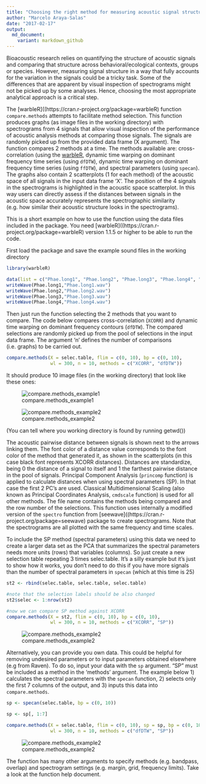```yaml
---
title: "Choosing the right method for measuring acoustic signal structure"
author: "Marcelo Araya-Salas"
date: "2017-02-17"
output: 
  md_document:
    variant: markdown_github
---
```


Bioacoustic research relies on quantifying the structure of acoustic signals and comparing that structure across behavioral/ecological contexts, groups or species. However, measuring signal structure in a way that fully accounts for the variation in the signals could be a tricky task. Some of the differences that are apparent by visual inspection of spectrograms might not be picked up by some analyses. Hence, choosing the most appropriate analytical approach is a critical step. 

The [warbleR]((https://cran.r-project.org/package=warbleR) function `compare.methods` attempts to facilitate method selection. This function produces graphs (as image files in the working directory) with spectrograms from 4 signals that allow visual inspection of the performance of acoustic analysis methods at comparing those signals. The signals are randomly picked up from the provided data frame (X argument). The function compares 2 methods at a time. The methods available are: cross-correlation (using the [warbleR]((https://cran.r-project.org/package=warbleR) function `xcorr`), dynamic time warping on dominant frequency time series (using `dfDTW`), dynamic time warping on dominant frequency time series (using `ffDTW`), and spectral parameters (using `specan`). The graphs also contain 2 scatterplots (1 for each method) of the acoustic space of all signals in the input data frame 'X'. The position of the 4 signals in the spectrograms is highlighted in the acoustic space scatterplot. In this way users can directly assess if the distances between signals in the acoustic space accurately represents the spectrographic similarity (e.g. how similar their acoustic structure looks in the spectrograms). 

This is a short example on how to use the function using the data files included in the package. 
You need [warbleR]((https://cran.r-project.org/package=warbleR) version 1.1.5 or higher to be able to run the code.

First load the package and save the example sound files in the working directory

```r
 
library(warbleR)

data(list = c("Phae.long1", "Phae.long2", "Phae.long3", "Phae.long4", "selec.table"))
writeWave(Phae.long1,"Phae.long1.wav")
writeWave(Phae.long2,"Phae.long2.wav")
writeWave(Phae.long3,"Phae.long3.wav")
writeWave(Phae.long4,"Phae.long4.wav")
```


Then just run the function selecting the 2 methods that you want to compare. The code below compares cross-correlation (`XCORR`) and dynamic time warping on dominant frequency contours (`dfDTW`). The compared selections are randomly picked up from the pool of selections in the input data frame. The argument 'n' defines the number of comparisons (i.e. graphs) to be carried out. 

```r

compare.methods(X = selec.table, flim = c(0, 10), bp = c(0, 10), 
                wl = 300, n = 10, methods = c("XCORR", "dfDTW"))

```

It should produce 10 image files (in the working directory) that look like these ones:

![compare.methods_example1](https://github.com/maRce10/marce10.github.com/blob/master/img/comp.meth1.png)

![compare.methods_example2](https://github.com/maRce10/marce10.github.com/blob/master/img/comp.meth2.png)

(You can tell where you working directory is found by running getwd())

The acoustic pairwise distance between signals is shown next to the arrows linking them. The font color of a distance value corresponds to the font color of the method that generated it, as shown in the scatterplots (in this case black font represents XCORR distances). Distances are standardize, being 0 the distance of a signal to itself and 1 the farthest pairwise distance in the pool of signals. Principal Component Analysis (`princomp` function) is applied to calculate distances when using spectral parameters (SP). In that case the first 2 PC's are used. Classical Multidimensional Scaling (also known as Principal Coordinates Analysis, `cmdscale` function) is used for all other methods. The file name contains the methods being compared and the row number of the selections. This function uses internally a modified version of the `spectro` function from [seewave]((https://cran.r-project.org/package=seewave) package to create spectrograms. Note that the spectrograms are all plotted with the same frequency and time scales.

To include the SP method (spectral parameters) using this data we need to create a larger data set as the PCA that summarizes the spectral parameters needs more units (rows) that variables (columns). So just create a new selection table repeating 3 times selec.table. It's a silly example but it's just to show how it works, you don't need to do this if you have more signals than the number of spectral parameters in `specan` (which at this time is 25)

```r

st2 <- rbind(selec.table, selec.table, selec.table)

#note that the selection labels should be also changed
st2$selec <- 1:nrow(st2)

#now we can compare SP method against XCORR
compare.methods(X = st2, flim = c(0, 10), bp = c(0, 10), 
                wl = 300, n = 10, methods = c("XCORR", "SP"))

```

![compare.methods_example2](https://github.com/maRce10/marce10.github.com/blob/master/img/comp.meth3.png)

Alternatively, you can provide you own data. This could be helpful for removing undesired parameters or to input parameters obtained elsewhere (e.g from Raven). To do so, input your data with the `sp` argument. "SP" must be included as a method in the 'methods' argument. The example below 1) calculates the spectral parameters with the `specan` function, 2) selects only the first 7 columns of the output, and 3) inputs this data into `compare.methods`.

```r

sp <- specan(selec.table, bp = c(0, 10))

sp <- sp[, 1:7]

compare.methods(X = selec.table, flim = c(0, 10), sp = sp, bp = c(0, 10),
                wl = 300, n = 10, methods = c("dfDTW", "SP"))

```


![compare.methods_example2](https://github.com/maRce10/marce10.github.com/blob/master/img/comp.meth4.png)
 
The function has many other arguments to specify methods (e.g. bandpass, overlap) and spectrogram settings (e.g. margin, grid, frequency limits). Take a look at the function help document.

